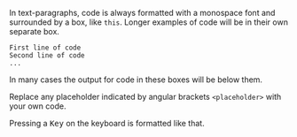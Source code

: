 In text-paragraphs, code is always formatted with a monospace font and surrounded by a box, like `this`. Longer examples of code will be in their own separate box.

    First line of code
    Second line of code
    ...

In many cases the output for code in these boxes will be below them.

Replace any placeholder indicated by angular brackets `<placeholder>` with your own code.

Pressing a <kbd>Key</kbd> on the keyboard is formatted like that.